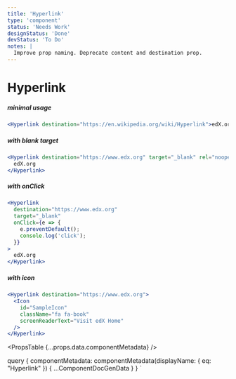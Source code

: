 ```yaml
---
title: 'Hyperlink'
type: 'component'
status: 'Needs Work'
designStatus: 'Done'
devStatus: 'To Do'
notes: |
  Improve prop naming. Deprecate content and destination prop.
---
```



# Hyperlink

<SingleComponentStatus frontmatter={props?.pageContext?.frontmatter} />

##### minimal usage

```jsx live
<Hyperlink destination="https://en.wikipedia.org/wiki/Hyperlink">edX.org</Hyperlink>
```

##### with blank target

```jsx live
<Hyperlink destination="https://www.edx.org" target="_blank" rel="noopener noreferrer">
  edX.org
</Hyperlink>
```

##### with onClick

```jsx live
<Hyperlink
  destination="https://www.edx.org"
  target="_blank"
  onClick={e => {
    e.preventDefault();
    console.log('click');
  }}
>
  edX.org
</Hyperlink>
```

##### with icon

```jsx live
<Hyperlink destination="https://www.edx.org">
  <Icon
    id="SampleIcon"
    className="fa fa-book"
    screenReaderText="Visit edX Home"
  />
</Hyperlink>
```

<PropsTable {...props.data.componentMetadata} />

  query {
    componentMetadata: componentMetadata(displayName: { eq: "Hyperlink" }) {
      ...ComponentDocGenData
    }
  }
`

